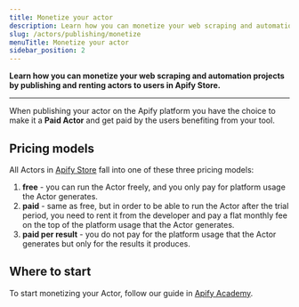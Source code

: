 ```yaml
---
title: Monetize your actor
description: Learn how you can monetize your web scraping and automation projects by publishing and renting Actors to users in Apify Store.
slug: /actors/publishing/monetize
menuTitle: Monetize your actor
sidebar_position: 2
---
```


**Learn how you can monetize your web scraping and automation projects by publishing and renting actors to users in Apify Store.**

---

When publishing your actor on the Apify platform you have the choice to make it a **Paid Actor** and get paid by the users benefiting from your tool.

## Pricing models

All Actors in [Apify Store](https://apify.com/store) fall into one of these three pricing models:

1. **free** - you can run the Actor freely, and you only pay for platform usage the Actor generates.
2. **paid** - same as free, but in order to be able to run the Actor after the trial period, you need to rent it from the developer and pay a flat monthly fee on the top of the platform usage that the Actor generates.
3. **paid per result** - you do not pay for the platform usage that the Actor generates but only for the results it produces.

## Where to start

To start monetizing your Actor, follow our guide in [Apify Academy](/academy/get-most-of-actors/monetizing-your-actor).
